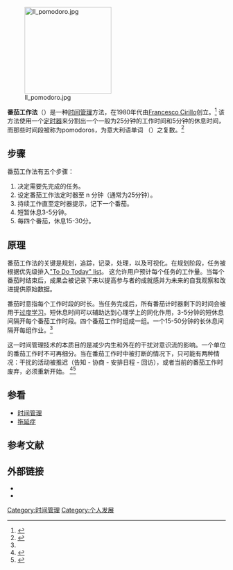 [[File:Il_pomodoro.jpg|200px]]

'''番茄工作法'''（{{Lang-en|Pomodoro Technique}}）是一种[[时间管理|时间管理]]方法，在1980年代由[[Francesco_Cirillo|Francesco Cirillo]]创立。<ref name="pomodorotechnique.com">{{cite web|title=BOOK — The Pomodoro Technique®|url=http://pomodorotechnique.com/book/|publisher=|accessdate=2014-02-07|date=|language=en|archive-date=2014-02-08|archive-url=https://web.archive.org/web/20140208010343/http://pomodorotechnique.com/book/|dead-url=no}}</ref>
该方法使用一个[[定时器|定时器]]来分割出一个一般为25分钟的工作时间和5分钟的休息时间，而那些时间段被称为pomodoros，为意大利语单词 ''{{lang|it|pomodoro}}''（{{Lang-zh|番茄}}）之复数。<ref>{{cite web|title=The Pomodoro Technique (The Pomodoro)|url=http://baomee.info/pdf/technique/1.pdf|accessdate=2014-02-07|language=en|archive-date=2013-11-11|archive-url=https://web.archive.org/web/20131111142159/http://baomee.info/pdf/technique/1.pdf|dead-url=yes}}</ref>

== 步骤 ==
番茄工作法有五个步骤：
# 决定需要先完成的任务。
# 设定番茄工作法定时器至 n 分钟（通常为25分钟）。
# 持续工作直至定时器提示，记下一个番茄。
# 短暂休息3-5分钟。
# 每四个番茄，休息15-30分。

== 原理 ==
番茄工作法的关键是规划，追踪，记录，处理，以及可视化。在规划阶段，任务被根据优先级排入[[Todo_list#Task_list_organization|"To Do Today" list]]。 这允许用户预计每个任务的工作量。当每个番茄时结束后，成果会被记录下来以提高参与者的成就感并为未来的自我观察和改进提供原始数据。

番茄时意指每个工作时段的时长。当任务完成后，所有番茄计时器剩下的时间会被用于[[过度学习|过度学习]]。短休息时间可以辅助达到心理学上的同化作用，3-5分钟的短休息间隔开每个番茄工作时段。四个番茄工作时组成一组。一个15-50分钟的长休息间隔开每组作业。<ref name=Noteberg/>

这一时间管理技术的本质目的是减少内生和外在的干扰对意识流的影响。一个单位的番茄工作时不可再细分。当在番茄工作时中被打断的情况下，只可能有两种情况：干扰的活动被推迟（告知 - 协商 - 安排日程 - 回访），或者当前的番茄工作时废弃，必须重新开始。
<ref name="Noteberg">
{{cite book |
last=Nöteberg |
first=Staffan  |
title=Pomodoro Technique Illustrated |
publisher = Pragmatic Bookshelf | 
location = Raleigh, N.C |
isbn=978-1-934356-50-0 
}}</ref><ref>{{cite book |
last=Kaufman |
first=Josh  |
title=The Personal MBA: A World-Class Business Education in a Single Volume |
publisher = Penguin UK | 
year = 2011 |
isbn=978-0-14-197109-4
}}</ref>

==参看==
*[[时间管理|时间管理]]
*[[拖延症|拖延症]]

== 参考文献 ==
{{Reflist|2}}

==外部链接==
*{{cite web |url=http://www.pomodorotechnique.com |language=en |title=官方网站 |access-date=2019-11-08 |archive-url=https://web.archive.org/web/20100924162738/http://www.pomodorotechnique.com/ |archive-date=2010-09-24 |dead-url=yes }}
*{{cite web|url=https://increaser.org/|language=zh-cn|title=网页版番茄工作法应用|accessdate=2015-11-13|archive-date=2015-11-03|archive-url=https://web.archive.org/web/20151103210457/http://alloyteam.github.io/AlloyTimer/|dead-url=no}}

[[Category:时间管理|Category:时间管理]]
[[Category:个人发展|Category:个人发展]]